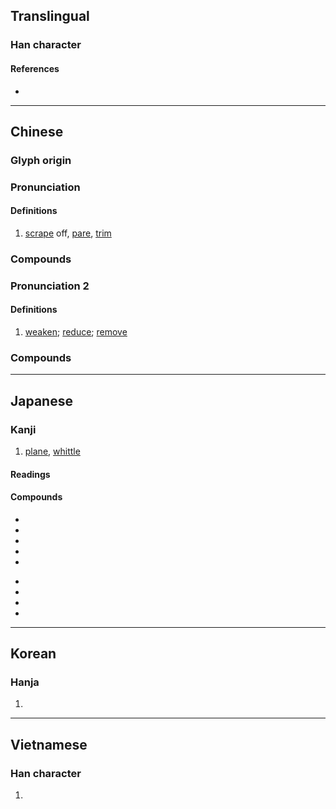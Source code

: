 {{character info/new}}
==Translingual==

===Han character===
{{Han char|rn=18|rad=刀|as=07|sn=9|four=92200|canj=FBLN|ids=⿰肖刂}}

====References====
* {{Han ref|kx=0140.050|dkj=02000|dj=0317.110|hdz=10341.020|uh=524A|ud=21066|bh=AB64|bd=43876}}

----

==Chinese==
{{zh-forms}}

===Glyph origin===
{{Han etym}}

===Pronunciation===
{{zh-pron
|m=xiāo,xuē
|m_note=xuē - limited to compounds or idiomatic phrases
|c=soek3
|mc=y
|oc=y
|ma=Zh-xiao.ogg
|cat=v
}}

====Definitions====
{{zh-hanzi}}

# [[scrape]] off, [[pare]], [[trim]]

===Compounds===
{{zh-der|侵削|刀削冰|刀削麵|切削|刮削|刻削|削價|削地|削壁|削奪|削成|削方為圓|削木為吏|削正|削牘|削職|削色|削草|削蔥|削觚為圓|削麵|剗削|奏削|宋斤魯削|戌削|批削|改削|斧削|斲削|日削月朘|日朘月削|朘削|洗削更革|磨削|編削|蜂腰削背|蠲削|鉋削|銑削|銼削}}

===Pronunciation 2===
{{zh-pron|
|m=削
|cat=v
}}

====Definitions====
{{zh-hanzi}}

# [[weaken]]; [[reduce]]; [[remove]]

===Compounds===
{{zh-der|削平|削弱|削成|削方為圓|削木為吏|削正|削減|削球|削瘦|削肩|削足就履|削足適履|削趾適屨|削鐵如泥|削髮|削髮披緇|削髮為僧|剝削|剝削小民|剝削者|春秋筆削|減削|筆削|編削}}


----

==Japanese==

===Kanji===
{{ja-kanji|grade=c|rs=刀07}}

# [[plane]], [[whittle]]

====Readings====
{{ja-readings
|goon=さく, しょう
|kanon=しょう
|kun=けず-る
}}

====Compounds====
{{top2}}
* {{ja-r|荒削り|あらけずり}}
* {{ja-r|掘削|くっさく}}
* {{ja-r|削り節|けずりぶし}}
* {{ja-r|削岩機|さくがんき}}
* {{ja-r|削減|さくげん}}
{{mid2}}
* {{ja-r|削除|さくじょ}}
* {{ja-r|削孔|さっこう}}
* {{ja-r|切削|せっさく}}
* {{ja-r|添削|てんさく}}
{{bottom}}

----

==Korean==

===Hanja===
{{ko-hanja|hangeul=삭|rv=sak|mr=sak}}

# {{defn|lang=ko|sort=刀07}}

----

==Vietnamese==

===Han character===
{{vi-hantu|[[tước]], [[tược]], [[tướt]], [[tượt]]|rs=刀07}}

# {{defn|lang=vi|sort=刀07}}